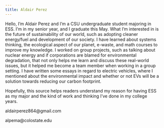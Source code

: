 ```yaml
---
title: Aldair Perez
---
```


Hello, I'm Aldair Perez and I'm a CSU undergraduate student majoring in ESS. I'm in my senior year, and I graduate this May. What I'm interested in is the future of sustainability of our world, such as adopting cleaner energy/fuel and development of our society. I have learned about systems thinking, the ecological aspect of our planet, e-waste, and math courses to improve my knowledge. I worked on group projects, such as talking about nuclear energy and if corporations are blamed for environmental degradation, that not only helps me learn and discuss these real-world issues, but it helped me become a team member when working in a group setting. I have written some essays in regard to electric vehicles, where I mentioned about the environmental impact and whether or not EVs will be a solution towards reducing our carbon footprint.

Hopefully, this source helps readers understand my reason for having ESS as my major and the kind of work and thinking I've done in my college years.

aldairperez864\@gmail.com

alpema\@colostate.edu

